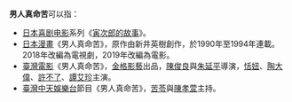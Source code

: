 '''男人真命苦'''可以指：
*[[日本|日本]][[喜剧电影|喜剧电影]]系列《[[寅次郎的故事|寅次郎的故事]]》。
*[[日本|日本]][[漫畫|漫畫]]《男人真命苦》，原作由新井英樹創作，於1990年至1994年連載。2018年改編為電視劇，2019年改編為電影。
*[[臺灣電影|臺灣電影]]《男人真命苦》，[[金格影藝|金格影藝]]出品，[[陳俊良|陳俊良]]與[[朱延平|朱延平]]導演，[[恬妞|恬妞]]、[[陶大偉|陶大偉]]、[[許不了|許不了]]、[[譚艾珍|譚艾珍]]主演。
*[[臺灣|臺灣]][[中天娛樂台|中天娛樂台]]節目《男人真命苦》，[[苦苓|苦苓]]與[[陳孝萱|陳孝萱]]主持。
{{disambig|N男|cat=五字作品消歧義}}